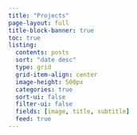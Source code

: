 ```yaml
---
title: "Projects"
page-layout: full
title-block-banner: true
toc: true
listing: 
  contents: posts
  sort: "date desc"
  type: grid
  grid-item-align: center
  image-height: 500px
  categories: true
  sort-ui: false
  filter-ui: false
  fields: [image, title, subtitle]
  feed: true
---
```

